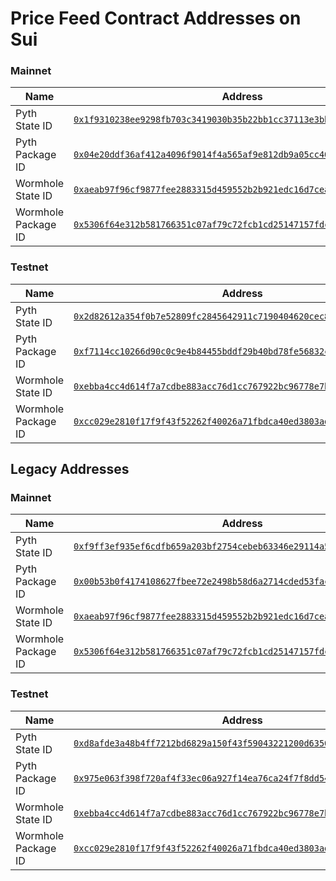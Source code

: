 # Price Feed Contract Addresses on Sui

### Mainnet

| Name                | Address                                                                                                                                                                   |
| ------------------- | ------------------------------------------------------------------------------------------------------------------------------------------------------------------------- |
| Pyth State ID       | [`0x1f9310238ee9298fb703c3419030b35b22bb1cc37113e3bb5007c99aec79e5b8`](https://explorer.sui.io/object/0x1f9310238ee9298fb703c3419030b35b22bb1cc37113e3bb5007c99aec79e5b8) |
| Pyth Package ID     | [`0x04e20ddf36af412a4096f9014f4a565af9e812db9a05cc40254846cf6ed0ad91`](https://explorer.sui.io/object/0x04e20ddf36af412a4096f9014f4a565af9e812db9a05cc40254846cf6ed0ad91) |
| Wormhole State ID   | [`0xaeab97f96cf9877fee2883315d459552b2b921edc16d7ceac6eab944dd88919c`](https://explorer.sui.io/object/0xaeab97f96cf9877fee2883315d459552b2b921edc16d7ceac6eab944dd88919c) |
| Wormhole Package ID | [`0x5306f64e312b581766351c07af79c72fcb1cd25147157fdc2f8ad76de9a3fb6a`](https://explorer.sui.io/object/0x5306f64e312b581766351c07af79c72fcb1cd25147157fdc2f8ad76de9a3fb6a) |

### Testnet

| Name                | Address                                                                                                                                                                                   |
| ------------------- | ----------------------------------------------------------------------------------------------------------------------------------------------------------------------------------------- |
| Pyth State ID       | [`0x2d82612a354f0b7e52809fc2845642911c7190404620cec8688f68808f8800d8`](https://explorer.sui.io/object/0x2d82612a354f0b7e52809fc2845642911c7190404620cec8688f68808f8800d8?network=testnet) |
| Pyth Package ID     | [`0xf7114cc10266d90c0c9e4b84455bddf29b40bd78fe56832c7ac98682c3daa95b`](https://explorer.sui.io/object/0xf7114cc10266d90c0c9e4b84455bddf29b40bd78fe56832c7ac98682c3daa95b?network=testnet) |
| Wormhole State ID   | [`0xebba4cc4d614f7a7cdbe883acc76d1cc767922bc96778e7b68be0d15fce27c02`](https://explorer.sui.io/object/0xebba4cc4d614f7a7cdbe883acc76d1cc767922bc96778e7b68be0d15fce27c02?network=testnet) |
| Wormhole Package ID | [`0xcc029e2810f17f9f43f52262f40026a71fbdca40ed3803ad2884994361910b7e`](https://explorer.sui.io/object/0xcc029e2810f17f9f43f52262f40026a71fbdca40ed3803ad2884994361910b7e?network=testnet) |

## Legacy Addresses

### Mainnet

| Name                | Address                                                                                                                                                                   |
| ------------------- | ------------------------------------------------------------------------------------------------------------------------------------------------------------------------- |
| Pyth State ID       | [`0xf9ff3ef935ef6cdfb659a203bf2754cebeb63346e29114a535ea6f41315e5a3f`](https://explorer.sui.io/object/0xf9ff3ef935ef6cdfb659a203bf2754cebeb63346e29114a535ea6f41315e5a3f) |
| Pyth Package ID     | [`0x00b53b0f4174108627fbee72e2498b58d6a2714cded53fac537034c220d26302`](https://explorer.sui.io/object/0x00b53b0f4174108627fbee72e2498b58d6a2714cded53fac537034c220d26302) |
| Wormhole State ID   | [`0xaeab97f96cf9877fee2883315d459552b2b921edc16d7ceac6eab944dd88919c`](https://explorer.sui.io/object/0xaeab97f96cf9877fee2883315d459552b2b921edc16d7ceac6eab944dd88919c) |
| Wormhole Package ID | [`0x5306f64e312b581766351c07af79c72fcb1cd25147157fdc2f8ad76de9a3fb6a`](https://explorer.sui.io/object/0x5306f64e312b581766351c07af79c72fcb1cd25147157fdc2f8ad76de9a3fb6a) |

### Testnet

| Name                | Address                                                                                                                                                                                   |
| ------------------- | ----------------------------------------------------------------------------------------------------------------------------------------------------------------------------------------- |
| Pyth State ID       | [`0xd8afde3a48b4ff7212bd6829a150f43f59043221200d63504d981f62bff2e27a`](https://explorer.sui.io/object/0xd8afde3a48b4ff7212bd6829a150f43f59043221200d63504d981f62bff2e27a?network=testnet) |
| Pyth Package ID     | [`0x975e063f398f720af4f33ec06a927f14ea76ca24f7f8dd544aa62ab9d5d15f44`](https://explorer.sui.io/object/0x975e063f398f720af4f33ec06a927f14ea76ca24f7f8dd544aa62ab9d5d15f44?network=testnet) |
| Wormhole State ID   | [`0xebba4cc4d614f7a7cdbe883acc76d1cc767922bc96778e7b68be0d15fce27c02`](https://explorer.sui.io/object/0xebba4cc4d614f7a7cdbe883acc76d1cc767922bc96778e7b68be0d15fce27c02?network=testnet) |
| Wormhole Package ID | [`0xcc029e2810f17f9f43f52262f40026a71fbdca40ed3803ad2884994361910b7e`](https://explorer.sui.io/object/0xcc029e2810f17f9f43f52262f40026a71fbdca40ed3803ad2884994361910b7e?network=testnet) |
